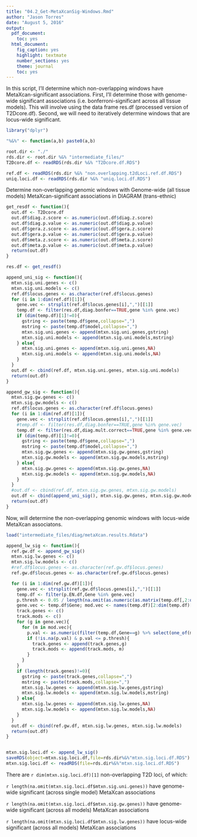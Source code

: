 ```yaml
---
title: "04.2_Get-MetaXcanSig-Windows.Rmd"
author: "Jason Torres"
date: "August 5, 2016"
output:
  pdf_document:
    toc: yes
  html_document:
    fig_caption: yes
    highlight: textmate
    number_sections: yes
    theme: journal
    toc: yes
---
```


In this script, I'll determine which non-overlapping windows have MetaXcan-significant associations. First, I'll determine those with genome-wide significant associations (i.e. bonferroni-significant across all tissue models). This will involve using the data frame res.df (processed version of T2Dcore.df). Second, we will need to iteratively determine windows that are locus-wide significant. 


```r

library("dplyr")

"%&%" <- function(a,b) paste0(a,b)

root.dir <- "./"
rds.dir <- root.dir %&% "intermediate_files/"
T2Dcore.df <- readRDS(rds.dir %&% "T2Dcore.df.RDS")

ref.df <- readRDS(rds.dir %&% "non.overlapping.t2dLoci.ref.df.RDS")
uniq.loci.df <- readRDS(rds.dir %&% "uniq.loci.df.RDS")

```


Determine non-overlapping genomic windows with Genome-wide (all tissue models) MetaXcan-significant associations in DIAGRAM (trans-ethnic) 

```r

get_resdf <- function(){
  out.df <- T2Dcore.df
  out.df$diag.z.score <- as.numeric(out.df$diag.z.score)  
  out.df$diag.p.value <- as.numeric(out.df$diag.p.value)  
  out.df$gera.z.score <- as.numeric(out.df$gera.z.score)  
  out.df$gera.p.value <- as.numeric(out.df$gera.p.value) 
  out.df$meta.z.score <- as.numeric(out.df$meta.z.score)
  out.df$meta.p.value <- as.numeric(out.df$meta.p.value)
  return(out.df)
}

res.df <- get_resdf()

append_uni_sig <- function(){
  mtxn.sig.uni.genes <- c() 
  mtxn.sig.uni.models <- c() 
  ref.df$locus.genes <- as.character(ref.df$locus.genes)
  for (i in 1:dim(ref.df)[1]){
    gene.vec <- strsplit(ref.df$locus.genes[i],",")[[1]]
    temp.df <- filter(res.df,diag.bonfer==TRUE,gene %in% gene.vec)
    if (dim(temp.df)[1]!=0){
      gstring <- paste(temp.df$gene,collapse=",")
      mstring <- paste(temp.df$model,collapse=",")
      mtxn.sig.uni.genes <- append(mtxn.sig.uni.genes,gstring) 
      mtxn.sig.uni.models <- append(mtxn.sig.uni.models,mstring) 
    } else{
      mtxn.sig.uni.genes <- append(mtxn.sig.uni.genes,NA) 
      mtxn.sig.uni.models <- append(mtxn.sig.uni.models,NA)       
    }
  }
  out.df <- cbind(ref.df, mtxn.sig.uni.genes, mtxn.sig.uni.models)
  return(out.df)
}

append_gw_sig <- function(){
  mtxn.sig.gw.genes <- c() 
  mtxn.sig.gw.models <- c() 
  ref.df$locus.genes <- as.character(ref.df$locus.genes)
  for (i in 1:dim(ref.df)[1]){
    gene.vec <- strsplit(ref.df$locus.genes[i],",")[[1]]
    #temp.df <- filter(res.df,diag.bonfer==TRUE,gene %in% gene.vec)
    temp.df <- filter(res.df,diag.mult.correct==TRUE,gene %in% gene.vec)
    if (dim(temp.df)[1]!=0){
      gstring <- paste(temp.df$gene,collapse=",")
      mstring <- paste(temp.df$model,collapse=",")
      mtxn.sig.gw.genes <- append(mtxn.sig.gw.genes,gstring) 
      mtxn.sig.gw.models <- append(mtxn.sig.gw.models,mstring) 
    } else{
      mtxn.sig.gw.genes <- append(mtxn.sig.gw.genes,NA) 
      mtxn.sig.gw.models <- append(mtxn.sig.gw.models,NA)       
    }
  }
  #out.df <- cbind(ref.df, mtxn.sig.gw.genes, mtxn.sig.gw.models)
  out.df <- cbind(append_uni_sig(), mtxn.sig.gw.genes, mtxn.sig.gw.models)
  return(out.df)
}

```


Now, will determine the non-overlapping genomic windows with locus-wide MetaXcan associatons. 

```r

load("intermediate_files/diag/metaXcan.results.Rdata")

append_lw_sig <- function(){
  ref.gw.df <- append_gw_sig()
  mtxn.sig.lw.genes <- c() 
  mtxn.sig.lw.models <- c() 
  #ref.df$locus.genes <- as.character(ref.gw.df$locus.genes)
  ref.gw.df$locus.genes <- as.character(ref.gw.df$locus.genes)

  for (i in 1:dim(ref.gw.df)[1]){
    gene.vec <- strsplit(ref.gw.df$locus.genes[i],",")[[1]]
    temp.df <- filter(p.EN.df,Gene %in% gene.vec)
    p.thresh <- 0.05 / length(na.omit(as.numeric(as.matrix(temp.df[,2:dim(temp.df)[2]]))))
    gene.vec <- temp.df$Gene; mod.vec <- names(temp.df)[2:dim(temp.df)[2]]
    track.genes <- c()
    track.mods <- c()
    for (g in gene.vec){
      for (m in mod.vec){
        p.val <- as.numeric(filter(temp.df,Gene==g) %>% select(one_of(m)))
        if (!is.na(p.val) & p.val <= p.thresh){
          track.genes <- append(track.genes,g)
          track.mods <- append(track.mods, m)
        }
      }
    }
    if (length(track.genes)!=0){
      gstring <- paste(track.genes,collapse=",")
      mstring <- paste(track.mods,collapse=",")
      mtxn.sig.lw.genes <- append(mtxn.sig.lw.genes,gstring) 
      mtxn.sig.lw.models <- append(mtxn.sig.lw.models,mstring) 
    } else{
      mtxn.sig.lw.genes <- append(mtxn.sig.lw.genes,NA) 
      mtxn.sig.lw.models <- append(mtxn.sig.lw.models,NA)       
    }
  }
  out.df <- cbind(ref.gw.df, mtxn.sig.lw.genes, mtxn.sig.lw.models)
  return(out.df)
}


mtxn.sig.loci.df <- append_lw_sig()
saveRDS(object=mtxn.sig.loci.df,file=rds.dir%&%"mtxn.sig.loci.df.RDS")
mtxn.sig.loci.df <- readRDS(file=rds.dir%&%"mtxn.sig.loci.df.RDS")

```

There are `r dim(mtxn.sig.loci.df)[1]` non-overlapping T2D loci, of which:

`r length(na.omit(mtxn.sig.loci.df$mtxn.sig.uni.genes))` have genome-wide significant (across single model) MetaXcan associations 

`r length(na.omit(mtxn.sig.loci.df$mtxn.sig.gw.genes))` have genome-wide significant (across all models) MetaXcan associations 

`r length(na.omit(mtxn.sig.loci.df$mtxn.sig.lw.genes))` have locus-wide significant (across all models) MetaXcan associations 



